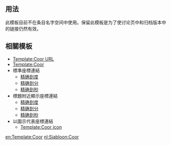 <includeonly><!-- {{Template doc page transcluded}} --></includeonly><noinclude>{{Template_doc_page_viewed_directly}}</noinclude>
<!-- 請在這條線之下編輯模板的說明文件 -->
== 用法 ==
此模板目前不在条目名字空间中使用。保留此模板是为了使讨论页中和归档版本中的链接仍然有效。
== 相關模板 ==
*[[Template:Coor URL]]
*[[Template:Coor]]
*標準座標連結
**[[Template:Coor d|精确到度]]
**[[Template:Coor dm|精确到分]]
**[[Template:Coor dms|精确到秒]]
*標題附近顯示座標連結
**[[Template:Coor title d|精确到度]]
**[[Template:Coor title dm|精确到分]]
**[[Template:Coor title dms|精确到秒]]
*以圖示代表座標連結
**[[Template:Coor icon]]
<includeonly>

<!-- 頁面分類 -->
[[Category:經緯模板|{{PAGENAME}}]]

<!-- 跨語言連結 -->
[[en:Template:Coor]]
[[nl:Sjabloon:Coor]]
</includeonly>